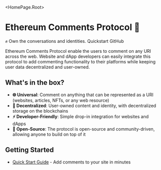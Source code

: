 
<HomePage.Root>
  <h1 className="vocs_HomePage_title">Ethereum Comments Protocol 💬</h1>
  <HomePage.InstallPackage name="@ecp.eth/sdk" type="install" />
  <HomePage.Description>
    ✊ Own the conversations and identities.
  </HomePage.Description>
  <HomePage.Buttons>
    <HomePage.Button href="./quick-start" variant="accent">
      Quickstart
    </HomePage.Button>
    <HomePage.Button href="https://github.com/mod-protocol/comments-sdk">
      GitHub
    </HomePage.Button>
  </HomePage.Buttons>
</HomePage.Root>

Ethereum Comments Protocol enable the users to comment on any URI across the web.
Website and dApp developers can easily integrate this protocol to add commenting functionality to their platforms while keeping user data decentralized and user-owned.

## What's in the box?

- **🌐 Universal**: Comment on anything that can be represented as a URI (websites, articles, NFTs, or any web resource)
- **🔗 Decentralized**: User-owned content and identity, with decentralized storage on the blockchains
- **⚡️ Developer-Friendly**: Simple drop-in integration for websites and dApps
- **🤝 Open-Source**: The protocol is open-source and community-driven, allowing anyone to build on top of it

## Getting Started

- [Quick Start Guide](./quick-start) - Add comments to your site in minutes


